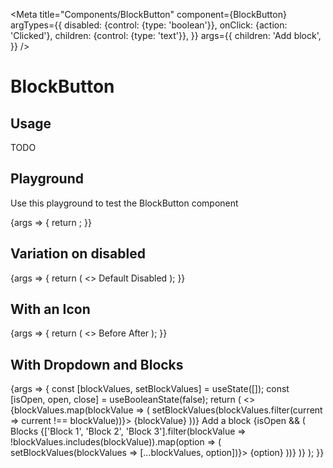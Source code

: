 
<Meta
  title="Components/BlockButton"
  component={BlockButton}
  argTypes={{
    disabled: {control: {type: 'boolean'}},
    onClick: {action: 'Clicked'},
    children: {control: {type: 'text'}},
  }}
  args={{
    children: 'Add block',
  }}
/>

# BlockButton

## Usage

TODO

## Playground

Use this playground to test the BlockButton component

<Canvas>
  <Story name="Standard">
    {args => {
      return <BlockButton {...args} />;
    }}
  </Story>
</Canvas>

<ArgsTable story="Standard" />

## Variation on disabled

<Canvas>
  <Story name="Disabled">
    {args => {
      return (
        <>
          <BlockButton {...args}>
            Default
          </BlockButton>
          <BlockButton {...args} disabled={true}>
            Disabled
          </BlockButton>
        </>
      );
    }}
  </Story>
</Canvas>

## With an Icon

<Canvas>
  <Story name="With an Icon">
    {args => {
      return (
        <>
          <BlockButton {...args}>
              <PlusIcon /> Before
          </BlockButton>
          <BlockButton {...args}>
            After <PlusIcon />
          </BlockButton>
        </>
      );
    }}
  </Story>
</Canvas>

## With Dropdown and Blocks

<Canvas>
  <Story name="With Dropdown and Blocks">
    {args => {
      const [blockValues, setBlockValues] = useState([]);
      const [isOpen, open, close] = useBooleanState(false);
      return (
        <>
            {blockValues.map(blockValue => (
                <Block key={blockValue} removable={true} onRemove={() => setBlockValues(blockValues.filter(current => current !== blockValue))}>
                    {blockValue}
                </Block>
            ))}
            <Dropdown fullWidth={true}>
                <BlockButton onClick={open}>
                    Add a block
                </BlockButton>
                {isOpen && (
                    <Dropdown.Overlay onClose={close}>
                        <Dropdown.Header>
                            <Dropdown.Title>Blocks</Dropdown.Title>
                        </Dropdown.Header>
                        <Dropdown.ItemCollection>
                            {['Block 1', 'Block 2', 'Block 3'].filter(blockValue => !blockValues.includes(blockValue)).map(option => (
                                <Dropdown.Item key={option} onClick={() => setBlockValues(blockValues => [...blockValues, option])}>
                                    {option}
                                </Dropdown.Item>
                            ))}
                        </Dropdown.ItemCollection>
                    </Dropdown.Overlay>
                )}
            </Dropdown>
        </>
      );
    }}
  </Story>
</Canvas>
